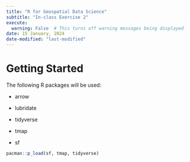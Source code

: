 ```yaml
---
title: "R for Geospatial Data Science"
subtitle: "In-class Exercise 2"
execute:
  warning: False  # This turns off warning messages being displayed
date: 15 January, 2024
date-modified: "last-modified"
---
```


# Getting Started

The following R packages will be used:

-   arrow

-   lubridate

-   tidyverse

-   tmap

-   sf

```r
pacman::p_load(sf, tmap, tidyverse)
```